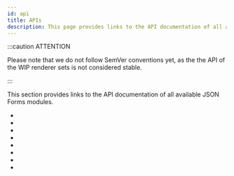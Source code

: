 ```yaml
---
id: api
title: APIs
description: This page provides links to the API documentation of all available JSON Forms modules
---
```



:::caution ATTENTION

Please note that we do not follow SemVer conventions yet, as the the API of the WIP renderer sets is not considered stable.

:::

This section provides links to the API documentation of all available JSON Forms modules.

- <ApiLink link='core/index.html' title='Core' />
- <ApiLink link='react/index.html' title='React integration' />
- <ApiLink link='material/index.html' title='React-based Material UI renderers' />
- <ApiLink link='vanilla/index.html' title='React-based Vanilla renderers' />
- <ApiLink link='angular/index.html' title='Angular integration' />
- <ApiLink link='angular-material/index.html' title='Angular-based Material renderers' />
- <ApiLink link='vue/index.html' title='Vue 3 integration' />
- <ApiLink link='vue2/index.html' title='Vue 2 integration' />

